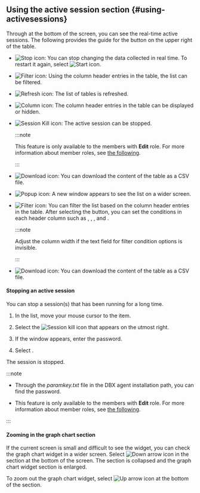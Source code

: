 ## Using the active session section {#using-activesessions}

Through <Cmdname sid="active_sessions" className="uitext" /> at the bottom of the screen, you can see the real-time active sessions. The following provides the guide for the button on the upper right of the table.

<Xclude product='postgresql,mysql,redis,mongodb,oracle-pro,oracle,altibase'>

- ![Stop icon](/img/ico-pause.svg): You can stop changing the data collected in real time. To restart it again, select ![Start icon](/img/ico-play-grey.svg).

</Xclude>

<InDoc product='postgresql,mysql,redis,mongodb,oracle-pro,oracle,altibase'>

- ![Filter icon](/img/ico-filter.svg): Using the column header entries in the table, the list can be filtered.

</InDoc>

- ![Refresh icon](/img/ico-refresh.svg): The list of tables is refreshed.

- ![Column icon](/img/ico-column.svg): The column header entries in the table can be displayed or hidden.

<InDoc product='postgresql,mysql,oracle-pro,oracle,altibase'>

- ![Session Kill icon](/img/ico-kill-session.svg): The active session can be stopped.

  :::note

  This feature is only available to the members with **Edit** role. For more information about member roles, see [the following](../project/project-structure#project-auth).

  :::

</InDoc>

<InDoc product='postgresql,mysql,redis,mongodb,oracle-pro,oracle,altibase'>

- ![Download icon](/img/ico-download.svg): You can download the content of the table as a CSV file.

- ![Popup icon](/img/ic-popup.svg): A new window appears to see the list on a wider screen.

</InDoc>

<Xclude product='postgresql,mysql,redis,mongodb,oracle-pro,oracle,altibase'>

- ![Filter icon](/img/ico-filter.svg): You can filter the list based on the column header entries in the table. After selecting the button, you can set the conditions in each header column such as <Cmdname sid="includes" className="uitext" />, <Cmdname sid="excludes" className="uitext" />, <Cmdname sid="equal" className="uitext" />, and <Cmdname sid="unequal" className="uitext" />.

  :::note

  Adjust the column width if the text field for filter condition options is invisible.

  :::

- ![Download icon](/img/ico-download.svg): You can download the content of the table as a CSV file.

#### Stopping an active session

You can stop a session(s) that has been running for a long time.

1. In the <Cmdname sid="active_sessions" className="uitext" /> list, move your mouse cursor to the item.

2. Select the ![Session kill icon](/img/ic-kill-session.svg) that appears on the utmost right.

3. If the <Cmdname sid="session_kill" className="uitext" /> window appears, enter the password.

4. Select <Cmdname sid="apply" className="uitext" />.

The session is stopped.

:::note

- Through the _paramkey.txt_ file in the DBX agent installation path, you can find the password.

- This feature is only available to the members with **Edit** role. For more information about member roles, see [the following](../project/project-structure#project-auth).

:::

#### Zooming in the graph chart section

<ImgLang img='db-common-folding-table.png' desc='Active session' />

If the current screen is small and difficult to see the widget, you can check the graph chart widget in a wider screen. Select ![Down arrow icon](/img/ic-caret-down.svg) in the <Cmdname sid="active_sessions" className="uitext" /> section at the bottom of the screen. The <Cmdname sid="active_sessions" className="uitext" /> section is collapsed and the graph chart widget section is enlarged.

To zoom out the graph chart widget, select ![Up arrow icon](/img/ic-caret-up.svg) at the bottom of the <Cmdname sid="active_sessions" className="uitext" /> section.

</Xclude>
